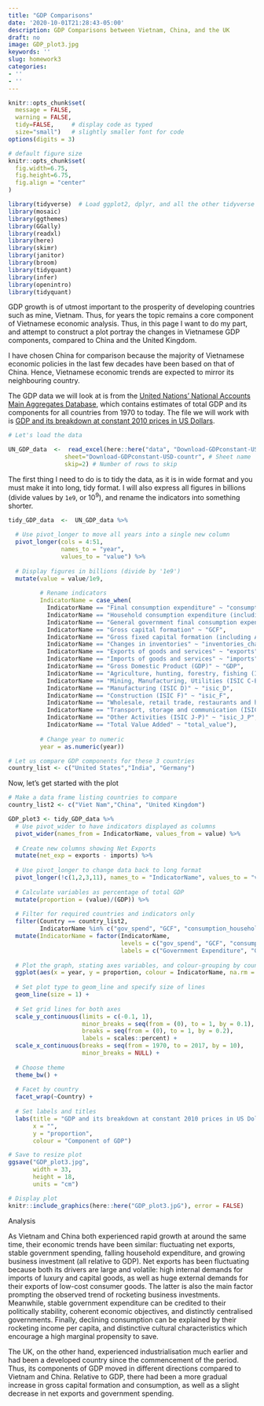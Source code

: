 ```yaml
---
title: "GDP Comparisons"
date: '2020-10-01T21:28:43-05:00'
description: GDP Comparisons between Vietnam, China, and the UK
draft: no
image: GDP_plot3.jpg
keywords: ''
slug: homework3
categories:
- ''
- ''
---
```



```r
knitr::opts_chunk$set(
  message = FALSE, 
  warning = FALSE, 
  tidy=FALSE,     # display code as typed
  size="small")   # slightly smaller font for code
options(digits = 3)

# default figure size
knitr::opts_chunk$set(
  fig.width=6.75, 
  fig.height=6.75,
  fig.align = "center"
)
```


```r
library(tidyverse)  # Load ggplot2, dplyr, and all the other tidyverse packages
library(mosaic)
library(ggthemes)
library(GGally)
library(readxl)
library(here)
library(skimr)
library(janitor)
library(broom)
library(tidyquant)
library(infer)
library(openintro)
library(tidyquant)
```

GDP growth is of utmost important to the prosperity of developing countries such as mine, Vietnam. Thus, for years the topic remains a core component of Vietnamese economic analysis. Thus, in this page I want to do my part, and attempt to construct a plot portray the changes in Vietnamese GDP components, compared to China and the United Kingdom. 

I have chosen China for comparison because the majority of Vietnamese economic policies in the last few decades have been based on that of China. Hence, Vietnamese economic trends are expected to mirror its neighbouring country.



The GDP data we will look at is from the [United Nations' National Accounts Main Aggregates Database](https://unstats.un.org/unsd/snaama/Downloads), which contains estimates of total GDP and its components for all countries from 1970 to today. The file we will work with is [GDP and its breakdown at constant 2010 prices in US Dollars](http://unstats.un.org/unsd/amaapi/api/file/6).


```r
# Let's load the data

UN_GDP_data  <-  read_excel(here::here("data", "Download-GDPconstant-USD-countries.xls"), # Excel filename
                sheet="Download-GDPconstant-USD-countr", # Sheet name
                skip=2) # Number of rows to skip

```

 The first thing I need to do is to tidy the data, as it is in wide format and you must make it into long, tidy format. I will also express all figures in billions (divide values by `1e9`, or $10^9$), and rename the indicators into something shorter.


```r

tidy_GDP_data  <-  UN_GDP_data %>%
  
  # Use pivot_longer to move all years into a single new column
  pivot_longer(cols = 4:51, 
               names_to = "year", 
               values_to = "value") %>%
  
  # Display figures in billions (divide by '1e9')
  mutate(value = value/1e9,
         
         # Rename indicators
         IndicatorName = case_when(
           IndicatorName == "Final consumption expenditure" ~ "consumption_final",
           IndicatorName == "Household consumption expenditure (including Non-profit institutions serving households)" ~ "consumption_household",
           IndicatorName == "General government final consumption expenditure" ~ "gov_spend",
           IndicatorName == "Gross capital formation" ~ "GCF",
           IndicatorName == "Gross fixed capital formation (including Acquisitions less disposals of valuables)" ~ "GFCF",
           IndicatorName == "Changes in inventories" ~ "inventories_change",
           IndicatorName == "Exports of goods and services" ~ "exports",
           IndicatorName == "Imports of goods and services" ~ "imports",
           IndicatorName == "Gross Domestic Product (GDP)" ~ "GDP",
           IndicatorName == "Agriculture, hunting, forestry, fishing (ISIC A-B)" ~ "isic_A_B",
           IndicatorName == "Mining, Manufacturing, Utilities (ISIC C-E)" ~ "isic_C_E",
           IndicatorName == "Manufacturing (ISIC D)" ~ "isic_D",
           IndicatorName == "Construction (ISIC F)" ~ "isic_F",
           IndicatorName == "Wholesale, retail trade, restaurants and hotels (ISIC G-H)" ~ "isic_G_H",
           IndicatorName == "Transport, storage and communication (ISIC I)" ~ "isic_I",
           IndicatorName == "Other Activities (ISIC J-P)" ~ "isic_J_P",
           IndicatorName == "Total Value Added" ~ "total_value"),
         
         # Change year to numeric
         year = as.numeric(year))

# Let us compare GDP components for these 3 countries
country_list <- c("United States","India", "Germany")
```


Now, let's get started with the plot

```r

# Make a data frame listing countries to compare
country_list2 <- c("Viet Nam","China", "United Kingdom")

GDP_plot3 <- tidy_GDP_data %>%
  # Use pivot_wider to have indicators displayed as columns
  pivot_wider(names_from = IndicatorName, values_from = value) %>%
  
  # Create new columns showing Net Exports
  mutate(net_exp = exports - imports) %>%
  
  # Use pivot_longer to change data back to long format
  pivot_longer(!c(1,2,3,11), names_to = "IndicatorName", values_to = "value") %>%
  
  # Calculate variables as percentage of total GDP
  mutate(proportion = (value)/(GDP)) %>%
  
  # Filter for required countries and indicators only
  filter(Country == country_list2,
         IndicatorName %in% c("gov_spend", "GCF", "consumption_household", "net_exp")) %>%
  mutate(IndicatorName = factor(IndicatorName, 
                                levels = c("gov_spend", "GCF", "consumption_household", "net_exp"),
                                labels = c("Government Expenditure", "Gross capital formation", "Household Expenditure", "Net Exports"))) %>%
  
  # Plot the graph, stating axes variables, and colour-grouping by country within each facet
  ggplot(aes(x = year, y = proportion, colour = IndicatorName, na.rm = TRUE)) +
  
  # Set plot type to geom_line and specify size of lines
  geom_line(size = 1) +
  
  # Set grid lines for both axes 
  scale_y_continuous(limits = c(-0.1, 1), 
                     minor_breaks = seq(from = (0), to = 1, by = 0.1), 
                     breaks = seq(from = (0), to = 1, by = 0.2),
                     labels = scales::percent) +
  scale_x_continuous(breaks = seq(from = 1970, to = 2017, by = 10), 
                     minor_breaks = NULL) +
  
  # Choose theme
  theme_bw() +
  
  # Facet by country
  facet_wrap(~Country) +
  
  # Set labels and titles
  labs(title = "GDP and its breakdown at constant 2010 prices in US Dollars",
       x = "",
       y = "proportion",
       colour = "Component of GDP") 

# Save to resize plot
ggsave("GDP_plot3.jpg", 
       width = 33, 
       height = 18, 
       units = "cm")
```

```r
# Display plot
knitr::include_graphics(here::here("GDP_plot3.jpG"), error = FALSE)
```


Analysis

As Vietnam and China both experienced rapid growth at around the same time, their economic trends have been similar: fluctuating net exports, stable government spending, falling household expenditure, and growing business investment (all relative to GDP).  Net exports has been fluctuating because both its drivers are large and volatile: high internal demands for imports of luxury and capital goods, as well as huge external demands for their exports of low-cost consumer goods. The latter is also the main factor prompting the observed trend of rocketing business investments. Meanwhile, stable government expenditure can be credited to their politically stability, coherent economic objectives, and distinctly centralised governments. Finally, declining consumption can be explained by their rocketing income per capita, and distinctive cultural characteristics which encourage a high marginal propensity to save.

The UK, on the other hand, experienced industrialisation much earlier and had been a developed country since the commencement of the period. Thus, its components of GDP moved in different directions compared to Vietnam and China. Relative to GDP, there had been a more gradual increase in gross capital formation and consumption, as well as a slight decrease in net exports and government spending.
